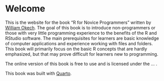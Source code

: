 # Welcome {.unnumbered}

This is the website for the book “R for Novice Programmers” written by [William Okech](https://www.williamokech.com). The goal of this book is to introduce non-programmers or those with very little programming experience to the benefits of the R and RStudio software. The main prerequisites for learners are basic knowledge of computer applications and experience working with files and folders. This book will primarily focus on the basic R concepts that are hardly emphasized, but that may prove difficult for learners new to programming.

The online version of this book is free to use and is licensed under the ... .

This book was built with [Quarto](https://quarto.org/).
